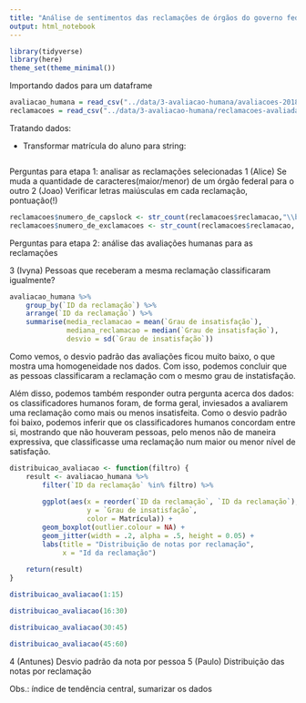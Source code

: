 ```yaml
---
title: "Análise de sentimentos das reclamações de órgãos do governo federal"
output: html_notebook
---
```


```r
library(tidyverse)
library(here)
theme_set(theme_minimal())

```

Importando dados para um dataframe
```r
avaliacao_humana = read_csv("../data/3-avaliacao-humana/avaliacoes-20181030.csv")
reclamacoes = read_csv("../data/3-avaliacao-humana/reclamacoes-avaliadas-20180703.csv")

```

Tratando dados:

- Transformar matrícula do aluno para string:

```r

```

Perguntas para etapa 1: analisar as reclamações selecionadas
1 (Alice) Se muda a quantidade de caracteres(maior/menor) de um órgão federal para o outro
2 (Joao) Verificar letras maiúsculas em cada reclamação, pontuação(!)

```r
reclamacoes$numero_de_capslock <- str_count(reclamacoes$reclamacao,"\\b[A-Z]{2,}\\b")
reclamacoes$numero_de_exclamacoes <- str_count(reclamacoes$reclamacao, "!")
```

Perguntas para etapa 2: análise das avaliações humanas para as reclamações

3 (Ivyna) Pessoas que receberam a mesma reclamação classificaram igualmente?


```r
avaliacao_humana %>% 
    group_by(`ID da reclamação`) %>% 
    arrange(`ID da reclamação`) %>% 
    summarise(media_reclamacao = mean(`Grau de insatisfação`),
              mediana_reclamacao = median(`Grau de insatisfação`),
              desvio = sd(`Grau de insatisfação`))
```

Como vemos, o desvio padrão das avaliações ficou muito baixo, o que mostra uma homogeneidade nos dados. Com isso, podemos concluir que as pessoas classificaram a reclamação com o mesmo grau de instatisfação.

Além disso, podemos também responder outra pergunta acerca dos dados: os classificadores humanos foram, de forma geral, inviesados a avaliarem uma reclamação como mais ou menos insatisfeita. Como o desvio padrão foi baixo, podemos inferir que os classificadores humanos concordam entre si, mostrando que não houveram pessoas, pelo menos não de maneira expressiva, que classificasse uma reclamação num maior ou menor nível de satisfação. 

```r
distribuicao_avaliacao <- function(filtro) {
    result <- avaliacao_humana %>% 
        filter(`ID da reclamação` %in% filtro) %>% 
        
        ggplot(aes(x = reorder(`ID da reclamação`, `ID da reclamação`),
                   y = `Grau de insatisfação`,
                   color = Matrícula)) +
        geom_boxplot(outlier.colour = NA) + 
        geom_jitter(width = .2, alpha = .5, height = 0.05) + 
        labs(title = "Distribuição de notas por reclamação",
             x = "Id da reclamação")
    
    return(result)
}
```


```r
distribuicao_avaliacao(1:15)
```

```r
distribuicao_avaliacao(16:30)
```


```r
distribuicao_avaliacao(30:45)
```


```r
distribuicao_avaliacao(45:60)
```

4 (Antunes) Desvio padrão da nota por pessoa
5 (Paulo) Distribuição das notas por reclamação




Obs.: índice de tendência central, sumarizar os dados